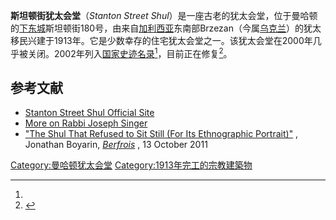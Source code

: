 {{Infobox_nrhp | name =斯坦顿街犹太会堂
  | nrhp_type =
  | image = Stanton-street-shul-180-stanton.jpg|100px
  | location= 纽约市曼哈顿[[下东城|下东城]]斯坦顿街180号
  | lat_degrees = 40
  | lat_minutes = 43
  | lat_seconds = 12
  | lat_direction = N
  | long_degrees = 73
  | long_minutes = 59
  | long_seconds = 4
  | long_direction = W
  | built =1913
  | architect= Sheinart, Louis A.
  | architecture=
  | added = 2002年10月10日
  | refnum=02001116<ref name="nris">{{NRISref|2009a}}</ref>
}}
'''斯坦顿街犹太会堂'''（''Stanton Street Shul''）是一座古老的犹太会堂，位于曼哈顿的[[下东城|下东城]]斯坦顿街180号，由来自[[加利西亚|加利西亚]]东南部Brzezan（今属[[乌克兰|乌克兰]]）的犹太移民兴建于1913年。它是少数幸存的住宅犹太会堂之一。该犹太会堂在2000年几乎被关闭。2002年列入[[国家史迹名录|国家史迹名录]]<ref name=nris/>，目前正在修复<ref name="mas.org">{{cite web |url=http://mas.org/stanton-street-synagogue-a-place-that-matters/ |title=存档副本 |accessdate=2011年12月20日 |deadurl=yes |archiveurl=https://web.archive.org/web/20120106131614/http://mas.org/stanton-street-synagogue-a-place-that-matters/ |archivedate=2012年1月6日 |df= }}</ref>。

==参考文献==
{{reflist}}
* [http://www.stantonstshul.com Stanton Street Shul Official Site] {{Wayback|url=http://www.stantonstshul.com/ |date=20210322132730 }}
* [[Pilzno_Chassidut|More on Rabbi Joseph Singer]]
* [http://www.berfrois.com/2011/10/180-stanton-street/ "The Shul That Refused to Sit Still (For Its Ethnographic Portrait)"] {{Wayback|url=http://www.berfrois.com/2011/10/180-stanton-street/ |date=20201029143251 }}, Jonathan Boyarin, ''[http://www.berfrois.com/ Berfrois] {{Wayback|url=http://www.berfrois.com/ |date=20110717195143 }}'', 13 October 2011

[[Category:曼哈顿犹太会堂|Category:曼哈顿犹太会堂]]
[[Category:1913年完工的宗教建築物|Category:1913年完工的宗教建築物]]